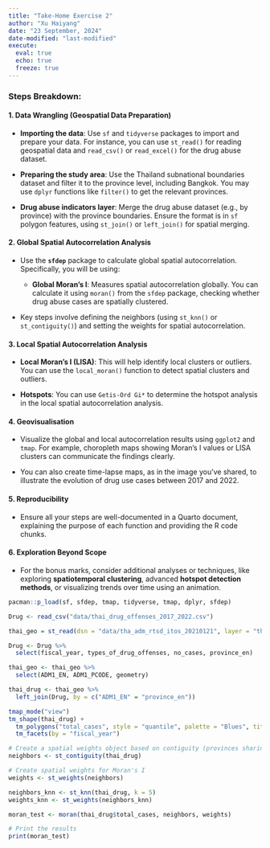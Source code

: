 ```yaml
---
title: "Take-Home Exercise 2"
author: "Xu Haiyang"
date: "23 September, 2024" 
date-modified: "last-modified"
execute: 
  eval: true
  echo: true
  freeze: true
---
```


### Steps Breakdown:

#### 1. **Data Wrangling (Geospatial Data Preparation)**

-   **Importing the data**: Use `sf` and `tidyverse` packages to import and prepare your data. For instance, you can use `st_read()` for reading geospatial data and `read_csv()` or `read_excel()` for the drug abuse dataset.

-   **Preparing the study area**: Use the Thailand subnational boundaries dataset and filter it to the province level, including Bangkok. You may use `dplyr` functions like `filter()` to get the relevant provinces.

-   **Drug abuse indicators layer**: Merge the drug abuse dataset (e.g., by province) with the province boundaries. Ensure the format is in `sf` polygon features, using `st_join()` or `left_join()` for spatial merging.

#### 2. **Global Spatial Autocorrelation Analysis**

-   Use the **`sfdep`** package to calculate global spatial autocorrelation. Specifically, you will be using:

    -   **Global Moran’s I**: Measures spatial autocorrelation globally. You can calculate it using `moran()` from the `sfdep` package, checking whether drug abuse cases are spatially clustered.

-   Key steps involve defining the neighbors (using `st_knn()` or `st_contiguity()`) and setting the weights for spatial autocorrelation.

#### 3. **Local Spatial Autocorrelation Analysis**

-   **Local Moran's I (LISA)**: This will help identify local clusters or outliers. You can use the `local_moran()` function to detect spatial clusters and outliers.

-   **Hotspots**: You can use `Getis-Ord Gi*` to determine the hotspot analysis in the local spatial autocorrelation analysis.

#### 4. **Geovisualisation**

-   Visualize the global and local autocorrelation results using `ggplot2` and `tmap`. For example, choropleth maps showing Moran’s I values or LISA clusters can communicate the findings clearly.

-   You can also create time-lapse maps, as in the image you've shared, to illustrate the evolution of drug use cases between 2017 and 2022.

#### 5. **Reproducibility**

-   Ensure all your steps are well-documented in a Quarto document, explaining the purpose of each function and providing the R code chunks.

#### 6. **Exploration Beyond Scope**

-   For the bonus marks, consider additional analyses or techniques, like exploring **spatiotemporal clustering**, advanced **hotspot detection methods**, or visualizing trends over time using an animation.

```r
pacman::p_load(sf, sfdep, tmap, tidyverse, tmap, dplyr, sfdep)
```

```r
Drug <- read_csv("data/thai_drug_offenses_2017_2022.csv")
```

```r
thai_geo = st_read(dsn = "data/tha_adm_rtsd_itos_20210121", layer = "tha_admbnda_adm1_rtsd_20220121")
```

```r
Drug <- Drug %>%
  select(fiscal_year, types_of_drug_offenses, no_cases, province_en)

thai_geo <- thai_geo %>%
  select(ADM1_EN, ADM1_PCODE, geometry)
```

```r
thai_drug <- thai_geo %>%
  left_join(Drug, by = c("ADM1_EN" = "province_en"))
```

```r
tmap_mode("view")
tm_shape(thai_drug) +
  tm_polygons("total_cases", style = "quantile", palette = "Blues", title = "Drug Cases") +
  tm_facets(by = "fiscal_year")
```

```r
# Create a spatial weights object based on contiguity (provinces sharing a border)
neighbors <- st_contiguity(thai_drug)

# Create spatial weights for Moran's I
weights <- st_weights(neighbors)
```

```r
neighbors_knn <- st_knn(thai_drug, k = 5)
weights_knn <- st_weights(neighbors_knn)
```

```r
moran_test <- moran(thai_drug$total_cases, neighbors, weights)

# Print the results
print(moran_test)
```
